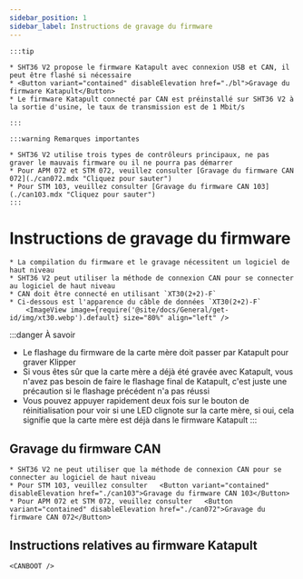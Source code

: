 ```yaml
---
sidebar_position: 1
sidebar_label: Instructions de gravage du firmware
---
```







    :::tip

    * SHT36 V2 propose le firmware Katapult avec connexion USB et CAN, il peut être flashé si nécessaire
    * <Button variant="contained" disableElevation href="./bl">Gravage du firmware Katapult</Button>
    * Le firmware Katapult connecté par CAN est préinstallé sur SHT36 V2 à la sortie d'usine, le taux de transmission est de 1 Mbit/s

    :::

    :::warning Remarques importantes

    * SHT36 V2 utilise trois types de contrôleurs principaux, ne pas graver le mauvais firmware ou il ne pourra pas démarrer
    * Pour APM 072 et STM 072, veuillez consulter [Gravage du firmware CAN 072](./can072.mdx "Cliquez pour sauter")
    * Pour STM 103, veuillez consulter [Gravage du firmware CAN 103](./can103.mdx "Cliquez pour sauter")
    :::


# Instructions de gravage du firmware

    * La compilation du firmware et le gravage nécessitent un logiciel de haut niveau
    * SHT36 V2 peut utiliser la méthode de connexion CAN pour se connecter au logiciel de haut niveau
    * CAN doit être connecté en utilisant `XT30(2+2)-F`
    * Ci-dessous est l'apparence du câble de données `XT30(2+2)-F`
        <ImageView image={require('@site/docs/General/get-id/img/xt30.webp').default} size="80%" align="left" />

:::danger À savoir
* Le flashage du firmware de la carte mère doit passer par Katapult pour graver Klipper
* Si vous êtes sûr que la carte mère a déjà été gravée avec Katapult, vous n'avez pas besoin de faire le flashage final de Katapult, c'est juste une précaution si le flashage précédent n'a pas réussi
* Vous pouvez appuyer rapidement deux fois sur le bouton de réinitialisation pour voir si une LED clignote sur la carte mère, si oui, cela signifie que la carte mère est déjà dans le firmware Katapult
:::

## Gravage du firmware CAN

    * SHT36 V2 ne peut utiliser que la méthode de connexion CAN pour se connecter au logiciel de haut niveau
    * Pour STM 103, veuillez consulter   <Button variant="contained" disableElevation href="./can103">Gravage du firmware CAN 103</Button>
    * Pour APM 072 et STM 072, veuillez consulter   <Button variant="contained" disableElevation href="./can072">Gravage du firmware CAN 072</Button>

## Instructions relatives au firmware Katapult
    
    <CANBOOT />
